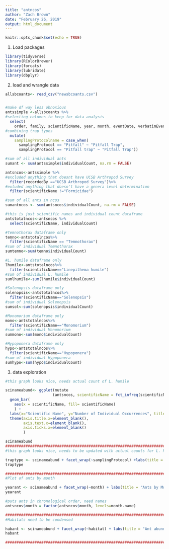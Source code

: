 ```yaml
---
title: "antncos"
author: "Zach Brown"
date: "February 26, 2019"
output: html_document
---
```


```r
knitr::opts_chunk$set(echo = TRUE)
```

1. Load packages
```r
library(tidyverse)
library(RColorBrewer)
library(forcats)
library(lubridate)
library(dbplyr)
```

2. load and wrangle data
```r
allsbcoants<- read_csv("newsbcoants.csv")


#make df way less obnoxious
antssimple <-allsbcoants %>%
#selecting columns to keep for data analysis
  select(
    order, family, scientificName, year, month, eventDate, verbatimEventDate, samplingProtocol, habitat, country, stateProvince, county, municipality, decimalLatitude, decimalLongitude, recordedBy, individualCount)%>%
#combining trap types
  mutate(
    samplingProtocolname = case_when(
      samplingProtocol == "Pitfall" ~ "Pitfall Trap",
      samplingProtocol == "Pitfall trap" ~ "Pitfall Trap"))

#sum of all individual ants
sumant <- sum(antssimple$individualCount, na.rm = FALSE)

antsncos<-antssimple %>%
#excluded anything that doesnt have UCSB Arthropod Survey
  filter(recordedBy =="UCSB Arthropod Survey")%>%
#exluded anything that doesn't have a genera level determination
  filter(scientificName !="Formicidae")

#sum of all ants in ncos
sumantncos <- sum(antsncos$individualCount, na.rm = FALSE)

#this is just scientific names and individual count dataframe
antstotalncos<-antsncos %>%
  select(scientificName, individualCount)

#Temnothorax dataframe only
temno<-antstotalncos%>%
  filter(scientificName == "Temnothorax")
#sum of individual Temnothorax
sumtemno<-sum(temno$individualCount)

#L. humile dataframe only
lhumile<-antstotalncos%>%
  filter(scientificName=="Linepithema humile")
#sum of individual L. humile
sumlhumile<-sum(lhumile$individualCount)

#Solenopsis dataframe only
solenopsis<-antstotalncos%>%
  filter(scientificName=="Solenopsis")
#sum of individual Solenopsis
sumsol<-sum(solenopsis$individualCount)

#Monomorium dataframe only
mono<-antstotalncos%>%
  filter(scientificName=="Monomorium")
#sum of individual Monomorium
summono<-sum(mono$individualCount)

#Hypoponera dataframe only
hypo<-antstotalncos%>%
  filter(scientificName=="Hypoponera")
#sum of individual Hypoponera
sumhypo<-sum(hypo$individualCount)

```

3. data exploration
```r
#this graph looks nice, needs actual count of L. humile

scinameabund<- ggplot(mutate
                     (antsncos, scientificName = fct_infreq(scientificName))) + 
  geom_bar(
    aes(x = scientificName, fill= scientificName)
    ) +
  labs(x="Scientific Name", y="Number of Individual Occurrences", title = "Ant Abundance Before Restoration") +
  theme(axis.title.x=element_blank(),
        axis.text.x=element_blank(),
        axis.ticks.x=element_blank()
        )

scinameabund
########################################################################################
#this graph looks nice, needs to be updated with actual counts for L. humile

traptype <- scinameabund + facet_wrap(~samplingProtocol) +labs(title = "Ants by Sampling Protocol")
traptype

########################################################################################
#Plot of ants by month

yearant <- scinameabund + facet_wrap(~month) + labs(title = "Ants by Month")
yearant

#puts ants in chronological order, need names
antsncos$month = factor(antsncos$month, levels=month.name)

#######################################################################################
#Habitats need to be condensed

habant <- scinameabund + facet_wrap(~habitat) + labs(title = "Ant abundance by habitat")
habant

#######################################################################################
```

